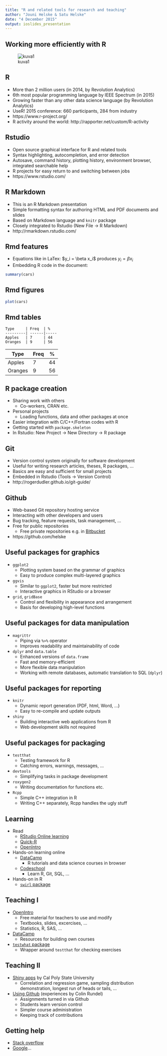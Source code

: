 ---
title: "R and related tools for research and teaching"
author: "Jouni Helske & Satu Helske"
date: "4 December 2015"
output: ioslides_presentation
---
<!-- -->
## Working more efficiently with R

![kuva1][kuva1]

[kuva1]: kuva1.png "Title"

<!-- These cover a wide range of academic work from data manipulation and analysis to software development, reporting and teaching. We glance at topics such as reproducibility, version control, packaging, and testing. -->

## R

<!-- - More and more popular (also outside academia) -->
- More than 2 million users (in 2014, by Revolution Analytics)
- 6th most popular programming language by IEEE Spectrum (in 2015)
- Growing faster than any other data science language (by Revolution Analytics)
- UseR! 2015 conference: 660 participants, 284 from industry
- https://www.r-project.org/
- R activity around the world: http://rapporter.net/custom/R-activity
<!-- Gergely Daróczi; Switzerland 1st, Finland 18th -->

## Rstudio

- Open source graphical interface for R and related tools
- Syntax highlighting, autocompletion, and error detection
- Autosave, command history, plotting history, environment browser, integrated searchable help
- R projects for easy return to and switching between jobs
- https://www.rstudio.com/

## R Markdown

- This is an R Markdown presentation
- Simple formatting syntax for authoring HTML and PDF documents and slides
- Based on Markdown language and `knitr` package
- Closely integrated to Rstudio (New File -> R Markdown)
- http://rmarkdown.rstudio.com/

## Rmd features

- Equations like in LaTex: 
  \$y_i = \\beta x_i\$ produces $y_i = \beta x_i$       
- Embedding R code in the document:
```{r}
summary(cars)
```

## Rmd figures
```{r}
plot(cars)
```

## Rmd tables
```
Type     | Freq  | %
---------| ------|-----
Apples   | 7     | 44
Oranges  | 9     | 56

```

Type     | Freq  | %
---------| ------|-----
Apples   | 7     | 44
Oranges  | 9     | 56


## R package creation

- Sharing work with others 
    + Co-workers, CRAN etc.
- Personal projects
    + Loading functions, data and other packages at once
- Easier integration with C/C++/Fortran codes with R
- Getting started with `package.skeleton`
- In Rstudio: New Project -> New Directory -> R package


## Git

- Version control system originally for software development
- Useful for writing research articles, theses, R packages, ...
- Basics are easy and sufficient for small projects
- Embedded in Rstudio (Tools -> Version Control)
- http://rogerdudler.github.io/git-guide/

## Github

- Web-based Git repository hosting service
- Interacting with other developers and users
- Bug tracking, feature requests, task management, ... <!--assign tasks -->
- Free for public repositories
    + Free private repositories e.g. in [Bitbucket](https://bitbucket.org/)
- https://github.com/helske



## Useful packages for graphics

- `ggplot2`
    + Plotting system based on the grammar of graphics
    + Easy to produce complex multi-layered graphics
- `ggvis`
    + Similar to `ggplot2`, faster but more restricted <!-- newer, more features coming --> 
    + Interactive graphics in RStudio or a browser
- `grid`, `gridBase`
    + Control and flexibility in appearance and arrangement
    + Basis for developing high-level functions <!-- (e.g., lattice and ggplot2 packages -->
    <!-- grid cannot be used with base graphics, gridbase available for mixing grid and base graphics -->

## Useful packages for data manipulation

- `magrittr`
    + Piping via `%>%` operator
    + Improves readability and maintainability of code
- `dplyr` and `data.table`
    + Enhanced versions of `data.frame`
    + Fast and memory-efficient
    + More flexible data manipulation
    + Working with remote databases, automatic translation to SQL (`dplyr`)


## Useful packages for reporting

- `knitr`
    + Dynamic report generation (PDF, html, Word, ...)
    + Easy to re-compile and update outputs <!-- e.g. PDFs --> 
- `shiny`
    + Building interactive web applications from R
    + Web development skills not required


## Useful packages for packaging

- `testthat`
    + Testing framework for R
    + Catching errors, warnings, messages, ...  
    <!-- store tests so they can be re-run automatically when code gets changed --> 
    <!-- Easy to learn and use --> 
- `devtools`
    + Simplifying tasks in package development
- `roxygen2`
    + Writing documentation for functions etc.
- `Rcpp`
    + Simple C++ integration in R
    + Writing C++ separately, Rcpp handles the ugly stuff
<!-- - `inline`
    + Dynamically defining R functions with inlined C/C++/Fortran code --> 


## Learning

- Read
    + [RStudio Online learning](https://www.rstudio.com/resources/training/online-learning/)
    + [Quick-R](http://www.statmethods.net/)
    + [OpenIntro](https://www.openintro.org/)
- Hands-on learning online
    + [DataCamp](https://www.datacamp.com/)
        * R tutorials and data science courses in browser
        <!-- * Checks code on-the-fly, gives useful feedback -->
        <!-- * Registration needed, many courses are free One free month was enough for me -->
    + [Codeschool](https://www.codeschool.com/)
        * Learn R, Git, SQL, ...
        <!-- * Basics are free, some accessible without registration -->
- Hands-on in R
    + [`swirl` package](http://swirlstats.com/)

## Teaching I

- [OpenIntro](https://www.openintro.org/)
    + Free material for teachers to use and modify
    + Textbooks, slides, excercises, ...
    + Statistics, R, SAS, ...
- [DataCamp](https://www.datacamp.com/)
    + Resources for building own courses
- [`testwhat` package](https://github.com/Data-Camp/testwhat)
    + Wrapper around `testthat` for checking exercises
    

## Teaching II

- [Shiny apps](http://statistics.calpoly.edu/shiny) by Cal Poly State University
    + Correlation and regression game, sampling distribution demonstration, longest run of heads or tails, ...
- [Using Github](https://github.com/rundel/Presentations/blob/master/UseR2015/user2015.pdf) (experiences by Colin Rundel)
    + Assignments turned in via Github
    + Students learn version control
    + Simpler course administration
    + Keeping track of contributions
    <!-- He talks about automating checks -> could use checks for CRAN -->


## Getting help

- [Stack overflow](http://stackoverflow.com/)
- [Google](http://google.com/)...
